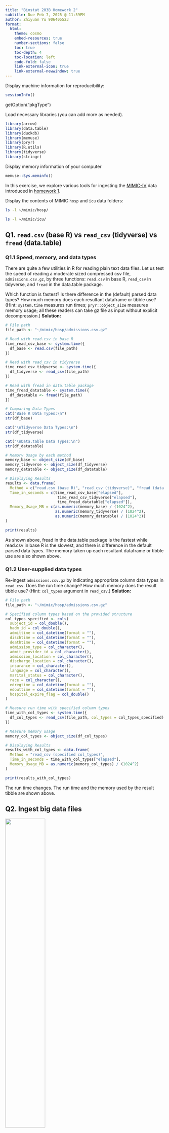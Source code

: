 ```yaml
---
title: "Biostat 203B Homework 2"
subtitle: Due Feb 7, 2025 @ 11:59PM
author: Zhiyuan Yu 906405523
format:
  html:
    theme: cosmo
    embed-resources: true
    number-sections: false
    toc: true
    toc-depth: 4
    toc-location: left
    code-fold: false
    link-external-icon: true
    link-external-newwindow: true
---
```


Display machine information for reproducibility:

```r
sessionInfo()
```

getOption("pkgType")

Load necessary libraries (you can add more as needed).

```r
library(arrow)
library(data.table)
library(duckdb)
library(memuse)
library(pryr)
library(R.utils)
library(tidyverse)
library(stringr)
```

Display memory information of your computer

```r
memuse::Sys.meminfo()
```

In this exercise, we explore various tools for ingesting the [MIMIC-IV](https://physionet.org/content/mimiciv/3.1/) data introduced in [homework 1](https://ucla-biostat-203b.github.io/2025winter/hw/hw1/hw1.html).

Display the contents of MIMIC `hosp` and `icu` data folders:

```bash
ls -l ~/mimic/hosp/
```

```bash
ls -l ~/mimic/icu/
```

## Q1. `read.csv` (base R) vs `read_csv` (tidyverse) vs `fread` (data.table)

### Q1.1 Speed, memory, and data types

There are quite a few utilities in R for reading plain text data files. Let us test the speed of reading a moderate sized compressed csv file, `admissions.csv.gz`, by three functions: `read.csv` in base R, `read_csv` in tidyverse, and `fread` in the data.table package.

Which function is fastest? Is there difference in the (default) parsed data types? How much memory does each resultant dataframe or tibble use? (Hint: `system.time` measures run times; `pryr::object_size` measures memory usage; all these readers can take gz file as input without explicit decompression.) 
**Solution:**
```r
# File path
file_path <- "~/mimic/hosp/admissions.csv.gz"

# Read with read.csv in base R
time_read_csv_base <- system.time({
  df_base <- read.csv(file_path)
})

# Read with read_csv in tidyverse 
time_read_csv_tidyverse <- system.time({
  df_tidyverse <- read_csv(file_path)
})

# Read with fread in data.table package
time_fread_datatable <- system.time({
  df_datatable <- fread(file_path)
})

# Comparing Data Types
cat("Base R Data Types:\n")
str(df_base)

cat("\nTidyverse Data Types:\n")
str(df_tidyverse)

cat("\nData.table Data Types:\n")
str(df_datatable)

# Memory Usage by each method
memory_base <- object_size(df_base)
memory_tidyverse <- object_size(df_tidyverse)
memory_datatable <- object_size(df_datatable)

# Displaying Results
results <- data.frame(
  Method = c("read.csv (base R)", "read_csv (tidyverse)", "fread (data.table)"),
  Time_in_seconds = c(time_read_csv_base["elapsed"], 
                       time_read_csv_tidyverse["elapsed"], 
                       time_fread_datatable["elapsed"]),
  Memory_Usage_MB = c(as.numeric(memory_base) / (1024^2),
                      as.numeric(memory_tidyverse) / (1024^2),
                      as.numeric(memory_datatable) / (1024^2))
)

print(results)
```
As shown above, fread in the data.table package is the fastest while read.csv in base R is the slowest, and there is difference in the default parsed data types. The memory taken up each resultant dataframe or tibble use are also shown above.

### Q1.2 User-supplied data types

Re-ingest `admissions.csv.gz` by indicating appropriate column data types in `read_csv`. Does the run time change? How much memory does the result tibble use? (Hint: `col_types` argument in `read_csv`.) 
**Solution:**
```r
# File path
file_path <- "~/mimic/hosp/admissions.csv.gz"

# Specified column types based on the provided structure
col_types_specified <- cols(
  subject_id = col_double(),
  hadm_id = col_double(),
  admittime = col_datetime(format = ""),
  dischtime = col_datetime(format = ""),
  deathtime = col_datetime(format = ""),
  admission_type = col_character(),
  admit_provider_id = col_character(),
  admission_location = col_character(),
  discharge_location = col_character(),
  insurance = col_character(),
  language = col_character(),
  marital_status = col_character(),
  race = col_character(),
  edregtime = col_datetime(format = ""),
  edouttime = col_datetime(format = ""),
  hospital_expire_flag = col_double()
)

# Measure run time with specified column types
time_with_col_types <- system.time({
  df_col_types <- read_csv(file_path, col_types = col_types_specified)
})

# Measure memory usage
memory_col_types <- object_size(df_col_types)

# Displaying Results
results_with_col_types <- data.frame(
  Method = "read_csv (specified col_types)",
  Time_in_seconds = time_with_col_types["elapsed"],
  Memory_Usage_MB = as.numeric(memory_col_types) / (1024^2)
)

print(results_with_col_types)
```
The run time changes. The run time and the memory used by the result tibble are shown above.

## Q2. Ingest big data files

<p align="center">

<img src="./bigfile.png" width="50%"/>

</p>

Let us focus on a bigger file, `labevents.csv.gz`, which is about 130x bigger than `admissions.csv.gz`.

```bash
ls -l ~/mimic/hosp/labevents.csv.gz
```

Display the first 10 lines of this file.

```bash
zcat < ~/mimic/hosp/labevents.csv.gz | head -10
```

### Q2.1 Ingest `labevents.csv.gz` by `read_csv`

<p align="center">

<img src="./readr_logo.png" width="20%"/>

</p>

Try to ingest `labevents.csv.gz` using `read_csv`. What happens? If it takes more than 3 minutes on your computer, then abort the program and report your findings.
**Solution:**
```r
#| eval: false
# Set a timer to monitor the performance
start_time <- Sys.time()

# Use tryCatch to handle interruptions
result <- tryCatch({
  df_readr <- read_csv("~/mimic/hosp/labevents.csv.gz")
  end_time <- Sys.time()
  
  # Calculate duration
  duration <- as.numeric(difftime(end_time, start_time, units = "secs"))
  
  cat("Ingestion completed in", duration, "seconds.\n")
  cat("Data dimensions:", dim(df_readr), "\n")
  
  return(df_readr)
}, error = function(e) {
  cat("An error occurred:", e$message, "\n")
  return(NULL)
})
```
My system did not finish the process of ingestion in 3 minutes because my laptop does not have enough memory (RAM) to ingest the large labevents.cvs file.

### Q2.2 Ingest selected columns of `labevents.csv.gz` by `read_csv`

Try to ingest only columns `subject_id`, `itemid`, `charttime`, and `valuenum` in `labevents.csv.gz` using `read_csv`. Does this solve the ingestion issue? (Hint: `col_select` argument in `read_csv`.)
**Solution:**
```r
#| eval: false
# Measure the time for ingestion
start_time <- Sys.time()

# Use tryCatch to handle any potential errors
result <- tryCatch({
  # Ingest only selected columns
  df_selected <- read_csv(
    "~/mimic/hosp/labevents.csv.gz",
    col_select = c(subject_id, itemid, charttime, valuenum)
  )
  
  end_time <- Sys.time()
  
  # Calculate duration
  duration <- as.numeric(difftime(end_time, start_time, units = "secs"))
  
  # Display performance and data information
  cat("Ingestion completed in", duration, "seconds.\n")
  cat("Data dimensions:", dim(df_selected), "\n")
  
  return(df_selected)
}, error = function(e) {
  cat("An error occurred:", e$message, "\n")
  return(NULL)
})
```
My program is forced to terminate again since my laptop still does not have enough RAM to ingest the data even just trying to ingest some specific columns.

### Q2.3 Ingest a subset of `labevents.csv.gz`

<p align="center">

<img src="./linux_logo.png" width="20%"/>

</p>

Our first strategy to handle this big data file is to make a subset of the `labevents` data. Read the [MIMIC documentation](https://mimic.mit.edu/docs/iv/modules/hosp/labevents/) for the content in data file `labevents.csv`.

In later exercises, we will only be interested in the following lab items: creatinine (50912), potassium (50971), sodium (50983), chloride (50902), bicarbonate (50882), hematocrit (51221), white blood cell count (51301), and glucose (50931) and the following columns: `subject_id`, `itemid`, `charttime`, `valuenum`. Write a Bash command to extract these columns and rows from `labevents.csv.gz` and save the result to a new file `labevents_filtered.csv.gz` in the current working directory. (Hint: Use `zcat <` to pipe the output of `labevents.csv.gz` to `awk` and then to `gzip` to compress the output. Do **not** put `labevents_filtered.csv.gz` in Git! To save render time, you can put `#| eval: false` at the beginning of this code chunk. TA will change it to `#| eval: true` before rendering your qmd file.)
**Solution:** 
```bash
#| eval: false
# Show the headers
zcat ~/mimic/hosp/labevents.csv.gz | head -n 1

# Extract the wanted columns and rows and put them into a new file
zcat < ~/mimic/hosp/labevents.csv.gz |
  awk -F, 'BEGIN {OFS=","; print "subject_id,itemid,charttime,valuenum"}
  NR==1 {next}
  ($5 == 50912 || $5 == 50971 || $5 == 50983 || $5 == 50902 ||
   $5 == 50882 || $5 == 51221 || $5 == 51301 || $5 == 50931) {
    print $2, $5, $7, $10
  }' |
  gzip > labevents_filtered.csv.gz
```
The file is created

Display the first 10 lines of the new file `labevents_filtered.csv.gz`. How many lines are in this new file, excluding the header? How long does it take `read_csv` to ingest `labevents_filtered.csv.gz`?

**Solution:**
Display the first 10 lines of the new file excluding header:
```bash
zcat labevents_filtered.csv.gz | head -n 10
```
Count the lines in the new file:
```bash
zcat labevents_filtered.csv.gz | tail -n +2 | wc -l
```
Measure the time it takes `read_csv` to ingest the new file:
```bash
time Rscript -e "read.csv('labevents_filtered.csv.gz')" > /dev/null 2>&1
```

### Q2.4 Ingest `labevents.csv` by Apache Arrow

<p align="center">

<img src="./arrow_logo.png" width="30%"/>

</p>

Our second strategy is to use [Apache Arrow](https://arrow.apache.org/) for larger-than-memory data analytics. Unfortunately Arrow does not work with gz files directly. First decompress `labevents.csv.gz` to `labevents.csv` and put it in the current working directory (do not add it in git!). To save render time, put `#| eval: false` at the beginning of this code chunk. TA will change it to `#| eval: true` when rendering your qmd file.

Then use [`arrow::open_dataset`](https://arrow.apache.org/docs/r/reference/open_dataset.html) to ingest `labevents.csv`, select columns, and filter `itemid` as in Q2.3. How long does the ingest+select+filter process take? Display the number of rows and the first 10 rows of the result tibble, and make sure they match those in Q2.3. (Hint: use `dplyr` verbs for selecting columns and filtering rows.)

Write a few sentences to explain what is Apache Arrow. Imagine you want to explain it to a layman in an elevator.
**Solution:**
```bash
#| eval: false
gunzip -k ~/mimic/hosp/labevents.csv.gz
```

```r
# Measure time for ingest + select + filter
time_arrow <- system.time({
  dataset <- open_dataset("~/mimic/hosp/labevents.csv", format = "csv")
  
  result_tibble <- dataset %>%
    select(subject_id, itemid, charttime, valuenum ) %>%
    filter(itemid %in% c(50912, 50971, 50983, 50902, 50882, 51221, 51301, 50931)) %>%
    collect()
})
# Display time taken
print(time_arrow)

# Display the first 10 rows
cat("Number of Rows:", nrow(result_tibble), "\n")
print(head(result_tibble, 10))


```
Apache Arrow is a method to move and process large amounts of data within a short time. Imagine you bought a large bag of rice from Costco and trying to pour it into a bucket. For most of the time, if you are not strong enough to carry the bag, you would use a small rice cup to shovel the rice cup by cup to the bucket, which could take a long time. Apache Arrow is the method that lets you move the entire bag of rice at once and pour it into the rice bucket, which is more time efficient. It stores data in a format that different tools and programs can understand instantly, making data analysis much faster, especially when dealing with big files that don’t even fit into your computer’s memory.

### Q2.5 Compress `labevents.csv` to Parquet format and ingest/select/filter

<p align="center">

<img src="./parquet_logo.png" width="30%"/>

</p>

Re-write the csv file `labevents.csv` in the binary Parquet format (Hint: [`arrow::write_dataset`](https://arrow.apache.org/docs/r/reference/write_dataset.html).) How large is the Parquet file(s)? How long does the ingest+select+filter process of the Parquet file(s) take? Display the number of rows and the first 10 rows of the result tibble and make sure they match those in Q2.3. (Hint: use `dplyr` verbs for selecting columns and filtering rows.)

Write a few sentences to explain what is the Parquet format. Imagine you want to explain it to a layman in an elevator.
**Solution:**
Re-write the csv file into binary Parquet format
```r
# Define the CSV file path and the output Parquet directory
labevents_data <- open_dataset("~/mimic/hosp/labevents.csv", format = "csv")

# Write to Parquet format
write_dataset(labevents_data, path = "labevents_parquet", format = "parquet")
```
Measure the size of the file:
```bash
du -sh labevents_parquet
```
Measure the time for ingest, select, and filter
```r
# Measure the time for ingest, select, and filter
time_parquet <- system.time({
  dataset_parquet <- open_dataset("labevents_parquet", format = "parquet")

# Select specific columns and apply filter
result_tibble_parquet <- dataset_parquet %>%
  select(subject_id, itemid, charttime, valuenum) %>%
  filter(itemid %in% c(50912, 50971, 50983, 50902, 50882, 51221, 51301, 50931)) %>%
  arrange(subject_id, charttime) %>%  # Ensure sorting matches Q2.3
  collect()
})

# Display the time taken
print(time_parquet)
```
Display the number of rows and the first 10 rows
```r
cat("Number of Rows:", nrow(result_tibble_parquet), "\n")
print(head(result_tibble_parquet, 10))
```
### Q2.6 DuckDB

<p align="center">

<img src="./duckdb_logo.png" width="20%"/>

</p>

Ingest the Parquet file, convert it to a DuckDB table by [`arrow::to_duckdb`](https://arrow.apache.org/docs/r/reference/to_duckdb.html), select columns, and filter rows as in Q2.5. How long does the ingest+convert+select+filter process take? Display the number of rows and the first 10 rows of the result tibble and make sure they match those in Q2.3. (Hint: use `dplyr` verbs for selecting columns and filtering rows.)

Write a few sentences to explain what is DuckDB. Imagine you want to explain it to a layman in an elevator.

## Q3. Ingest and filter `chartevents.csv.gz`

[`chartevents.csv.gz`](https://mimic.mit.edu/docs/iv/modules/icu/chartevents/) contains all the charted data available for a patient. During their ICU stay, the primary repository of a patient’s information is their electronic chart. The `itemid` variable indicates a single measurement type in the database. The `value` variable is the value measured for `itemid`. The first 10 lines of `chartevents.csv.gz` are

```bash
zcat < ~/mimic/icu/chartevents.csv.gz | head -10
```

How many rows? 433 millions.

```bash
#| eval: false
zcat < ~/mimic/icu/chartevents.csv.gz | tail -n +2 | wc -l
```

[`d_items.csv.gz`](https://mimic.mit.edu/docs/iv/modules/icu/d_items/) is the dictionary for the `itemid` in `chartevents.csv.gz`.

```bash
zcat < ~/mimic/icu/d_items.csv.gz | head -10
```

In later exercises, we are interested in the vitals for ICU patients: heart rate (220045), mean non-invasive blood pressure (220181), systolic non-invasive blood pressure (220179), body temperature in Fahrenheit (223761), and respiratory rate (220210). Retrieve a subset of `chartevents.csv.gz` only containing these items, using the favorite method you learnt in Q2.

Document the steps and show code. Display the number of rows and the first 10 rows of the result tibble.
**Solution:**
Step1: Unzip the file
```r
# Unzip the file
system("gzip -d -k ~/mimic/icu/chartevents.csv.gz")
```